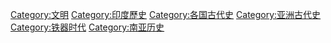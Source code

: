 {{Catnav|頁面分類|各種主題的頁面分類|各種主題的歷史|考古学|铁器时代}}
{{Catnav|頁面分類|各種主題的頁面分類|按國家分類|各國歷史|印度歷史}}
{{Catnav|頁面分類|历史|铁器时代}}
{{Catnav|頁面分類|历史|各種主題的歷史|考古学|铁器时代}}
{{Commons category|Ancient India}}

[[Category:文明|Category:文明]]
[[Category:印度歷史|Category:印度歷史]]
[[Category:各国古代史|Category:各国古代史]]
[[Category:亚洲古代史|Category:亚洲古代史]]
[[Category:铁器时代|Category:铁器时代]]
[[Category:南亚历史|Category:南亚历史]]